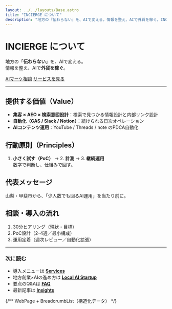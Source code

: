 ```yaml
---
layout: ../../layouts/Base.astro
title: "INCIERGE について"
description: "地方の『伝わらない』を、AIで変える。情報を整え、AIで外貨を稼ぐ。INCIERGE の理念・提供価値・支援内容。"
---
```


# INCIERGE について

地方の「**伝わらない**」を、AIで変える。  
情報を整え、AIで**外貨を稼ぐ**。

<div class="mt-6 flex gap-4">
  <a href="/contact/" class="btn-primary">AIマーケ相談</a>
  <a href="/services/" class="underline">サービスを見る</a>
</div>

---

## 提供する価値（Value）
- **集客 × AEO × 検索意図設計**：検索で見つかる情報設計と内部リンク設計
- **自動化（GAS / Slack / Notion）**：続けられる日次オペレーション
- **AIコンテンツ運用**：YouTube / Threads / note のPDCA自動化

## 行動原則（Principles）
1. **小さく試す（PoC）** → 2. **計測** → 3. **継続運用**  
数字で判断し、仕組みで回す。

## 代表メッセージ
山梨・甲斐市から、「少人数でも回るAI運用」を当たり前に。

## 相談・導入の流れ
1. 30分ヒアリング（現状・目標）
2. PoC設計（2–4週／最小構成）
3. 運用定着（週次レビュー／自動化拡張）

---

### 次に読む
- 導入メニューは **[Services](/services/)**
- 地方創業×AIの進め方は **[Local AI Startup](/local-ai-startup/)**
- 要点のQ&Aは **[FAQ](/faq/)**
- 最新記事は **[Insights](/insights/)**

{/** WebPage + BreadcrumbList（構造化データ） */}
<script type="application/ld+json">
{JSON.stringify({
  "@context": "https://schema.org",
  "@type": "WebPage",
  "name": "INCIERGE について",
  "url": "https://incierge.jp/about/",
  "breadcrumb": {
    "@type": "BreadcrumbList",
    "itemListElement": [
      { "@type": "ListItem", "position": 1, "name": "Home", "item": "https://incierge.jp/" },
      { "@type": "ListItem", "position": 2, "name": "About", "item": "https://incierge.jp/about/" }
    ]
  }
})}
</script>
